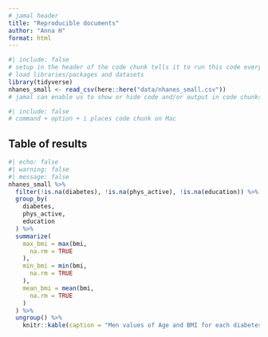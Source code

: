 ```yaml
---
# jamal header
title: "Reproducible documents"
author: "Anna H"
format: html
---
```


```r
#| include: false
# setup in the header of the code chunk tells it to run this code every time the document is opened (?), can only be used once per document
# load libraries/packages and datasets
library(tidyverse)
nhanes_small <- read_csv(here::here("data/nhanes_small.csv"))
# jamal can enable us to show or hide code and/or output in code chunks
```

```r
#| include: false
# command + option + i places code chunk on Mac
```

## Table of results

```r
#| echo: false
#| warning: false
#| message: false
nhanes_small %>%
  filter(!is.na(diabetes), !is.na(phys_active), !is.na(education)) %>%
  group_by(
    diabetes,
    phys_active,
    education
  ) %>%
  summarize(
    max_bmi = max(bmi,
      na.rm = TRUE
    ),
    min_bmi = min(bmi,
      na.rm = TRUE
    ),
    mean_bmi = mean(bmi,
      na.rm = TRUE
    )
  ) %>%
  ungroup() %>% 
    knitr::kable(caption = "Men values of Age and BMI for each diabetes and physical values")
```

